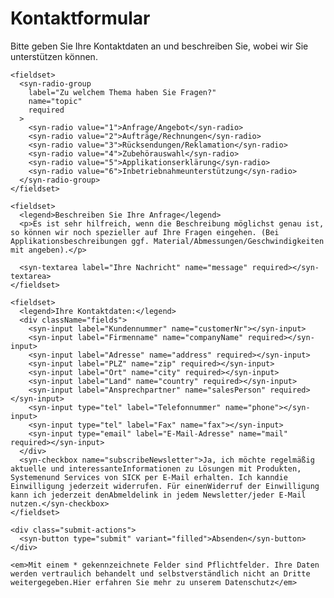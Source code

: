 
<Meta title="Templates/Forms (md)" />

<div className="synergy-form-demo">
  <h1>Kontaktformular</h1>
  <p>Bitte geben Sie Ihre Kontaktdaten an und beschreiben Sie, wobei wir Sie unterstützen können.</p>

  <form method="post" id="syn-form-demo">
    
    <fieldset>
      <syn-radio-group
        label="Zu welchem Thema haben Sie Fragen?"
        name="topic"
        required
      >
        <syn-radio value="1">Anfrage/Angebot</syn-radio>
        <syn-radio value="2">Aufträge/Rechnungen</syn-radio>
        <syn-radio value="3">Rücksendungen/Reklamation</syn-radio>
        <syn-radio value="4">Zubehörauswahl</syn-radio>
        <syn-radio value="5">Applikationserklärung</syn-radio>
        <syn-radio value="6">Inbetriebnahmeunterstützung</syn-radio>
      </syn-radio-group>
    </fieldset>

    <fieldset>
      <legend>Beschreiben Sie Ihre Anfrage</legend>
      <p>Es ist sehr hilfreich, wenn die Beschreibung möglichst genau ist, so können wir noch spezieller auf Ihre Fragen eingehen. (Bei Applikationsbeschreibungen ggf. Material/Abmessungen/Geschwindigkeiten mit angeben).</p>

      <syn-textarea label="Ihre Nachricht" name="message" required></syn-textarea>
    </fieldset>

    <fieldset>
      <legend>Ihre Kontaktdaten:</legend>
      <div className="fields">
        <syn-input label="Kundennummer" name="customerNr"></syn-input>
        <syn-input label="Firmenname" name="companyName" required></syn-input>
        <syn-input label="Adresse" name="address" required></syn-input>
        <syn-input label="PLZ" name="zip" required></syn-input>
        <syn-input label="Ort" name="city" required></syn-input>
        <syn-input label="Land" name="country" required></syn-input>
        <syn-input label="Ansprechpartner" name="salesPerson" required></syn-input>
        <syn-input type="tel" label="Telefonnummer" name="phone"></syn-input>
        <syn-input type="tel" label="Fax" name="fax"></syn-input>
        <syn-input type="email" label="E-Mail-Adresse" name="mail" required></syn-input>
      </div>
      <syn-checkbox name="subscribeNewsletter">Ja, ich möchte regelmäßig aktuelle und interessanteInformationen zu Lösungen mit Produkten, Systemenund Services von SICK per E-Mail erhalten. Ich kanndie Einwilligung jederzeit widerrufen. Für einenWiderruf der Einwilligung kann ich jederzeit denAbmeldelink in jedem Newsletter/jeder E-Mail nutzen.</syn-checkbox>
    </fieldset>

    <div class="submit-actions">
      <syn-button type="submit" variant="filled">Absenden</syn-button>
    </div>

    <em>Mit einem * gekennzeichnete Felder sind Pflichtfelder. Ihre Daten werden vertraulich behandelt und selbstverständlich nicht an Dritte weitergegeben.Hier erfahren Sie mehr zu unserem Datenschutz</em>

  </form>
</div>

<style>
{`
.synergy-form-demo {
  background: var(--syn-color-neutral-0);
  border: 1px dashed var(--syn-color-neutral-300);
  margin: 0 auto;
  padding: 10px 20px;
  width: 700px;
}

.synergy-form-demo > p {
  margin: 0 0 var(--syn-spacing-2x-large) 0;
}

.synergy-form-demo em {
  font-size: var(--syn-font-size-x-small);
  font-style: normal;
}

.synergy-form-demo fieldset {
  border: none;
  margin: 0 0 var(--syn-spacing-2x-large) 0;
  padding: 0;
}

.synergy-form-demo fieldset legend {
  font-size: var(--syn-font-size-large);
  margin-bottom: var(--syn-font-size-small);
}

.synergy-form-demo fieldset legend + p {
  font-size: var(--syn-font-size-medium);
  margin: 0 0 var(--syn-font-size-medium) 0;
}

.synergy-form-demo .fields {
  display: flex;
  flex-flow: wrap;
  margin-bottom: var(--syn-font-size-x-large);
  gap: var(--syn-spacing-large) var(--syn-font-size-small);
}

.synergy-form-demo .fields > * {
  flex-basis: calc(50% - var(--syn-spacing-medium));
}

syn-radio-group::part(form-control-input) {
  display: grid;
  grid-auto-flow: column;
  grid-template-rows: 1fr 1fr 1fr;
}

.submit-actions {
  display: flex;
  justify-content: right;
  margin-bottom: var(--syn-font-size-x-large);
}
`}
</style>
